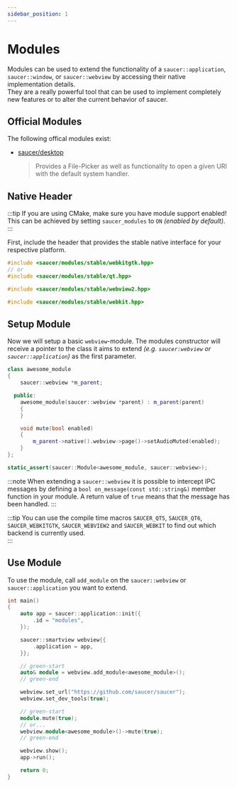 ```yaml
---
sidebar_position: 1
---
```



# Modules

Modules can be used to extend the functionality of a `saucer::application`, `saucer::window`, or `saucer::webview` by accessing their native implementation details.  
They are a really powerful tool that can be used to implement completely new features or to alter the current behavior of saucer.

## Official Modules

The following offical modules exist:

* [saucer/desktop](https://github.com/saucer/desktop)
  > Provides a File-Picker as well as functionality to open a given URI with the default system handler.

## Native Header

:::tip
If you are using CMake, make sure you have module support enabled!  
This can be achieved by setting `saucer_modules` to `ON` _(enabled by default)_.  
:::

First, include the header that provides the stable native interface for your respective platform.

<Tabs block>
  <TabItem value="qt" label="Linux">

```cpp
#include <saucer/modules/stable/webkitgtk.hpp>
// or
#include <saucer/modules/stable/qt.hpp>
```

  </TabItem>
  <TabItem value="windows" label="Windows">

```cpp
#include <saucer/modules/stable/webview2.hpp>
```

  </TabItem>
  <TabItem value="macos" label="MacOS">

```cpp
#include <saucer/modules/stable/webkit.hpp>
```

  </TabItem>
</Tabs>

## Setup Module

Now we will setup a basic `webview`-module. The modules constructor will receive a pointer to the class it aims to extend _(e.g. `saucer:webview` or `saucer::application`)_ as the first parameter.

```cpp title="Example: Basic Module"
class awesome_module
{
    saucer::webview *m_parent;

  public:
    awesome_module(saucer::webview *parent) : m_parent(parent)
    {
    }

    void mute(bool enabled)
    {
        m_parent->native().webview->page()->setAudioMuted(enabled);
    }
};

static_assert(saucer::Module<awesome_module, saucer::webview>);
```

:::note
When extending a `saucer::webview` it is possible to intercept IPC messages by defining a `bool on_message(const std::string&)` member function in your module.
A return value of `true` means that the message has been handled. 
:::

:::tip
You can use the compile time macros `SAUCER_QT5`, `SAUCER_QT6`, `SAUCER_WEBKITGTK`, `SAUCER_WEBVIEW2` and `SAUCER_WEBKIT` to find out which backend is currently used.  
:::

## Use Module

To use the module, call `add_module` on the `saucer::webview` or `saucer::application` you want to extend.

```cpp
int main()
{
    auto app = saucer::application::init({
        .id = "modules",
    });

    saucer::smartview webview{{
        .application = app,
    }};

    // green-start
    auto& module = webview.add_module<awesome_module>();
    // green-end

    webview.set_url("https://github.com/saucer/saucer");
    webview.set_dev_tools(true);

    // green-start
    module.mute(true);
    // or...
    webview.module<awesome_module>()->mute(true);
    // green-end

    webview.show();
    app->run();

    return 0;
}
```
